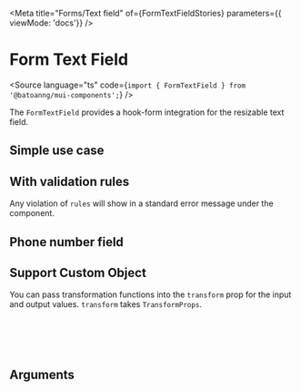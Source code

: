 
<Meta
  title="Forms/Text field"
  of={FormTextFieldStories}
  parameters={{ viewMode: 'docs'}}
/>

# Form Text Field

<Source language="ts" code={`import { FormTextField } from '@batoanng/mui-components';`} />

The `FormTextField` provides a hook-form integration for the resizable text field.

## Simple use case

<Canvas of={FormTextFieldStories.Default} />

## With validation rules

Any violation of `rules` will show in a standard error message under the component.

<Canvas of={FormTextFieldStories.Rules} />

## Phone number field

<Canvas of={FormTextFieldStories.PhoneNumberField} />

## Support Custom Object

You can pass transformation functions into the `transform` prop for the input and output values. `transform` takes `TransformProps`.

```ts
type TransformProps<T> = {
  input?: (value: T) => string;
  output?: (value: string) => T;
};
```

<Canvas of={FormTextFieldStories.SupportCustomObject} />

## Arguments

<ArgTypes of={FormTextField} />
